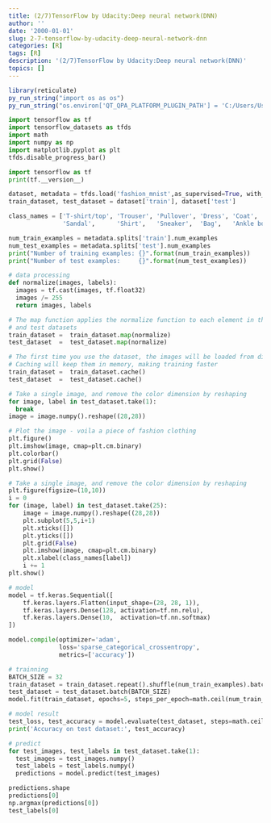 ```yaml
---
title: (2/7)TensorFlow by Udacity:Deep neural network(DNN)
author: ''
date: '2000-01-01'
slug: 2-7-tensorflow-by-udacity-deep-neural-network-dnn
categories: [R]
tags: [R]
description: '(2/7)TensorFlow by Udacity:Deep neural network(DNN)'
topics: []
---
```



```r
library(reticulate)
py_run_string("import os as os")
py_run_string("os.environ['QT_QPA_PLATFORM_PLUGIN_PATH'] = 'C:/Users/User/Anaconda3/Library/plugins/platforms'")
```



```python
import tensorflow as tf
import tensorflow_datasets as tfds
import math
import numpy as np
import matplotlib.pyplot as plt
tfds.disable_progress_bar()
```




```python
import tensorflow as tf
print(tf.__version__)

```



```python
dataset, metadata = tfds.load('fashion_mnist',as_supervised=True, with_info=True)
train_dataset, test_dataset = dataset['train'], dataset['test']
```


```python
class_names = ['T-shirt/top', 'Trouser', 'Pullover', 'Dress', 'Coat',
               'Sandal',      'Shirt',   'Sneaker',  'Bag',   'Ankle boot']

```

```python
num_train_examples = metadata.splits['train'].num_examples
num_test_examples = metadata.splits['test'].num_examples
print("Number of training examples: {}".format(num_train_examples))
print("Number of test examples:     {}".format(num_test_examples))

```



```python
# data processing
def normalize(images, labels):
  images = tf.cast(images, tf.float32)
  images /= 255
  return images, labels

# The map function applies the normalize function to each element in the train
# and test datasets
train_dataset =  train_dataset.map(normalize)
test_dataset  =  test_dataset.map(normalize)

# The first time you use the dataset, the images will be loaded from disk
# Caching will keep them in memory, making training faster
train_dataset =  train_dataset.cache()
test_dataset  =  test_dataset.cache()

```



```python
# Take a single image, and remove the color dimension by reshaping
for image, label in test_dataset.take(1):
  break
image = image.numpy().reshape((28,28))

# Plot the image - voila a piece of fashion clothing
plt.figure()
plt.imshow(image, cmap=plt.cm.binary)
plt.colorbar()
plt.grid(False)
plt.show()

```



```python
# Take a single image, and remove the color dimension by reshaping
plt.figure(figsize=(10,10))
i = 0
for (image, label) in test_dataset.take(25):
    image = image.numpy().reshape((28,28))
    plt.subplot(5,5,i+1)
    plt.xticks([])
    plt.yticks([])
    plt.grid(False)
    plt.imshow(image, cmap=plt.cm.binary)
    plt.xlabel(class_names[label])
    i += 1
plt.show()

```



```python
# model 
model = tf.keras.Sequential([
    tf.keras.layers.Flatten(input_shape=(28, 28, 1)),
    tf.keras.layers.Dense(128, activation=tf.nn.relu),
    tf.keras.layers.Dense(10,  activation=tf.nn.softmax)
])

model.compile(optimizer='adam',
              loss='sparse_categorical_crossentropy',
              metrics=['accuracy'])

```



```python
# trainning
BATCH_SIZE = 32
train_dataset = train_dataset.repeat().shuffle(num_train_examples).batch(BATCH_SIZE)
test_dataset = test_dataset.batch(BATCH_SIZE)
model.fit(train_dataset, epochs=5, steps_per_epoch=math.ceil(num_train_examples/BATCH_SIZE),verbose=False)

```


```python
# model result
test_loss, test_accuracy = model.evaluate(test_dataset, steps=math.ceil(num_test_examples/32))
print('Accuracy on test dataset:', test_accuracy)

```


```python
# predict
for test_images, test_labels in test_dataset.take(1):
  test_images = test_images.numpy()
  test_labels = test_labels.numpy()
  predictions = model.predict(test_images)

predictions.shape
predictions[0]
np.argmax(predictions[0])
test_labels[0]
```




